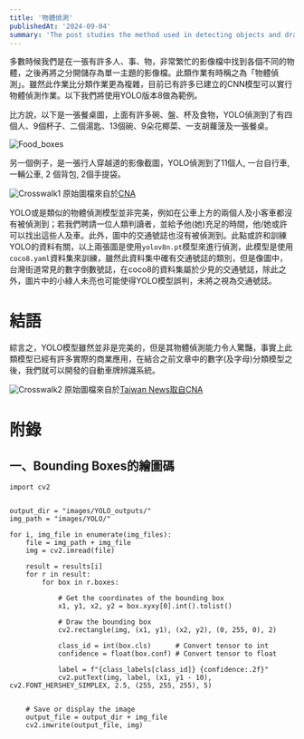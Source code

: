 ```yaml
---
title: '物體偵測'
publishedAt: '2024-09-04'
summary: 'The post studies the method used in detecting objects and drawing bounding boxes around them.'
---
```


多數時候我們是在一張有許多人、事、物，非常繁忙的影像檔中找到各個不同的物體，之後再將之分開儲存為單一主題的影像檔。此類作業有時稱之為「物體偵測」。雖然此作業比分類作業更為複雜，目前已有許多已建立的CNN模型可以實行物體偵測作業。以下我們將使用YOLO版本8做為範例。

比方說，以下是一張餐桌圖，上面有許多碗、盤、杯及食物，YOLO偵測到了有四個人、9個杯子、二個湯匙、13個碗、9朵花椰菜、一支胡蘿菠及一張餐桌。

![Food_boxes](/food.jpg)

另一個例子，是一張行人穿越道的影像截圖，YOLO偵測到了11個人, 一台自行車, 一輛公車, 2 個背包, 2個手提袋。

![Crosswalk1](/pedestrian_crossing.jpg)
原始圖檔來自於[CNA](https://www.taipeitimes.com/News/feat/archives/2022/08/06/2003783058)

YOLO或是類似的物體偵測模型並非完美，例如在公車上方的兩個人及小客車都沒有被偵測到；若我們聘請一位人類判讀者，並給予他(她)充足的時間，他/她或許可以找出這些人及車。此外，圖中的交通號誌也沒有被偵測到。此點或許和訓練YOLO的資料有關，以上兩張圖是使用`yolov8n.pt`模型來進行偵測，此模型是使用`coco8.yaml`資料集來訓練，雖然此資料集中確有交通號誌的類別，但是像圖中，台灣街道常見的數字倒數號誌，在coco8的資料集屬於少見的交通號誌，除此之外，圖片中的小綠人未亮也可能使得YOLO模型誤判，未將之視為交通號誌。

# 結語
綜言之，YOLO模型雖然並非是完美的，但是其物體偵測能力令人驚豔，事實上此類模型已經有許多實際的商業應用，在結合之前文章中的數字(及字母)分類模型之後，我們就可以開發的自動車牌辨識系統。

![Crosswalk2](/crosswalk.jpg)
原始圖檔來自於[Taiwan News取自CNA](https://taiwannews.com.tw/news/5900886)


# 附錄

## 一、Bounding Boxes的繪圖碼

```
import cv2


output_dir = "images/YOLO_outputs/"
img_path = "images/YOLO/"

for i, img_file in enumerate(img_files):
    file = img_path + img_file
    img = cv2.imread(file)
    
    result = results[i]
    for r in result:
        for box in r.boxes:
            
            # Get the coordinates of the bounding box
            x1, y1, x2, y2 = box.xyxy[0].int().tolist()

            # Draw the bounding box
            cv2.rectangle(img, (x1, y1), (x2, y2), (0, 255, 0), 2)

            class_id = int(box.cls)      # Convert tensor to int
            confidence = float(box.conf) # Convert tensor to float
            
            label = f"{class_labels[class_id]} {confidence:.2f}"
            cv2.putText(img, label, (x1, y1 - 10), cv2.FONT_HERSHEY_SIMPLEX, 2.5, (255, 255, 255), 5)


    # Save or display the image
    output_file = output_dir + img_file
    cv2.imwrite(output_file, img)            
```
